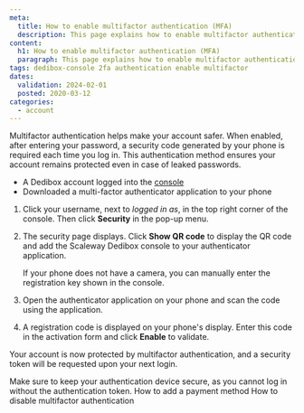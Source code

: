 ```yaml
---
meta:
  title: How to enable multifactor authentication (MFA)
  description: This page explains how to enable multifactor authentication.
content:
  h1: How to enable multifactor authentication (MFA)
  paragraph: This page explains how to enable multifactor authentication.
tags: dedibox-console 2fa authentication enable multifactor
dates:
  validation: 2024-02-01
  posted: 2020-03-12
categories: 
  - account
---
```


Multifactor authentication helps make your account safer. When enabled, after entering your password, a security code generated by your phone is required each time you log in. This authentication method ensures your account remains protected even in case of leaked passwords.

<Macro id="requirements" />

- A Dedibox account logged into the [console](https://console.online.net)
- Downloaded a multi-factor authenticator application to your phone

1. Click your username, next to _logged in as_, in the top right corner of the console. Then click **Security** in the pop-up menu.
    <Lightbox src="scaleway-dedibox-console-security-menu.webp" />
2. The security page displays. Click **Show QR code** to display the QR code and add the Scaleway Dedibox console to your authenticator application.
    <Lightbox src="scaleway-dedibox-console-2fa-activate.webp" />

    <Message type="tip">
      If your phone does not have a camera, you can manually enter the registration key shown in the console.
    </Message>
3. Open the authenticator application on your phone and scan the code using the application.
4. A registration code is displayed on your phone's display. Enter this code in the activation form and click **Enable** to validate.

Your account is now protected by multifactor authentication, and a security token will be requested upon your next login.

<Message type="important">
Make sure to keep your authentication device secure, as you cannot log in without the authentication token.
</Message>


<Navigation title="See also">
  <PreviousButton to="/dedibox-console/account/how-to/add-payment-method/">How to add a payment method</PreviousButton>
  <NextButton to="/dedibox-console/account/how-to/disable-two-factor-authentication/">How to disable multifactor authentication</NextButton>
</Navigation>